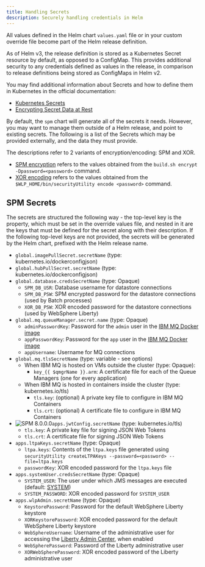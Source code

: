 ```yaml
---
title: Handling Secrets
description: Securely handling credentials in Helm
---
```


All values defined in the Helm chart `values.yaml` file or in your custom override file become part of the Helm release definition.

As of Helm v3, the release definition is stored as a Kubernetes Secret resource by default, as opposed to a ConfigMap.
This provides additional security to any credentials defined as values in the release, in comparison to release definitions being stored as ConfigMaps in Helm v2.

<InlineNotification>

You may find additional information about Secrets and how to define them in Kubernetes in the official documentation:

* [Kubernetes Secrets](https://kubernetes.io/docs/concepts/configuration/secret/)
* [Encrypting Secret Data at Rest](https://kubernetes.io/docs/tasks/administer-cluster/encrypt-data/)

</InlineNotification>

By default, the `spm` chart will generate all of the secrets it needs. However, you may want to manage them outside of a Helm release, and point to existing secrets.
The following is a list of the Secrets which may be provided externally, and the data they must provide.

The descriptions refer to 2 variants of encryption/encoding: SPM and XOR.

* [SPM encryption](https://ibm.biz/EncryptingSPMPasswords) refers to the values obtained from the `build.sh encrypt -Dpassword=<password>` command.
* [XOR encoding](https://www.ibm.com/docs/en/was-liberty/base?topic=applications-securityutility-command) refers to the values obtained from the `$WLP_HOME/bin/securityUtility encode <password>` command.

## SPM Secrets

The secrets are structured the following way - the top-level key is the property, which must be set in the override values file, and nested in it are the keys that must be defined for the secret along with their description.
If the following top-level keys are not provided, the secrets will be generated by the Helm chart, prefixed with the Helm release name.

* `global.imagePullSecret.secretName` (type: kubernetes.io/dockerconfigjson)
* `global.hubPullSecret.secretName` (type: kubernetes.io/dockerconfigjson)
* `global.database.credsSecretName` (type: Opaque)
  * `SPM_DB_USR`: Database username for datastore connections
  * `SPM_DB_PSW`: SPM encrypted password for the datastore connections (used by Batch processes)
  * `XOR_DB_PSW`: XOR encoded password for the datastore connections (used by WebSphere Liberty)
* `global.mq.queueManager.secret.name` (type: Opaque)
  * `adminPasswordKey`: Password for the `admin` user in the [IBM MQ Docker image](https://hub.docker.com/r/ibmcom/mq)
  * `appPasswordKey`: Password for the `app` user in the [IBM MQ Docker image](https://hub.docker.com/r/ibmcom/mq)
  * `appUsername`: Username for MQ connections
* `global.mq.tlsSecretName` (type: variable - see options)
  * When IBM MQ is hosted on VMs outside the cluster (type: Opaque):
    * `key_{{ $qmgrName }}.arm`: A certificate file for each of the Queue Managers (one for every application)
  * When IBM MQ is hosted in containers inside the cluster (type: kubernetes.io/tls)
    * `tls.key`: (optional) A private key file to configure in IBM MQ Containers
    * `tls.crt`: (optional) A certificate file to configure in IBM MQ Containers
* ![SPM 8.0.0.0](https://img.shields.io/badge/-SPM_8.0.0.0-green)`apps.jwtConfig.secretName` (type: kubernetes.io/tls)
  * `tls.key`: A private key file for signing JSON Web Tokens
  * `tls.crt`: A certificate file for signing JSON Web Tokens
* `apps.ltpaKeys.secretName` (type: Opaque)
  * `ltpa.keys`: Contents of the `ltpa.keys` file generated using `securityUtility createLTPAKeys --password=<password> --file=ltpa.keys`
  * `passwordKey`: XOR encoded password for the `ltpa.keys` file
* `apps.systemUser.credsSecretName` (type: Opaque)
  * `SYSTEM_USER`: The user under which JMS messages are executed (default: [SYSTEM](https://www.ibm.com/docs/en/spm/7.0.11?topic=clients-jms-messaging))
  * `SYSTEM_PASSWORD`: XOR encoded password for `SYSTEM_USER`
* `apps.wlpAdmin.secretName` (type: Opaque)
  * `KeystorePassword`: Password for the default WebSphere Liberty keystore
  * `XORKeystorePassword`: XOR encoded password for the default WebSphere Liberty keystore
  * `WebSphereUsername`: Username of the administrative user for accessing the [Liberty Admin Center](https://www.ibm.com/docs/en/was-liberty/base?topic=liberty-administering-using-admin-center), when enabled
  * `WebSpherePassword`: Password of the Liberty administrative user
  * `XORWebSpherePassword`: XOR encoded password of the Liberty administrative user
